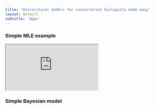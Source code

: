 ```yaml
---
title: 'Hierarchical models for conservation biologists made easy'
layout: default
subtitle: 'Apps'
---
```


### Simple MLE example

<div class="embed-responsive embed-responsive-4by3">
<iframe id="frame" name="app" src="https://psolymos.shinyapps.io/app01"></iframe>
</div>

### Simple Bayesian model

